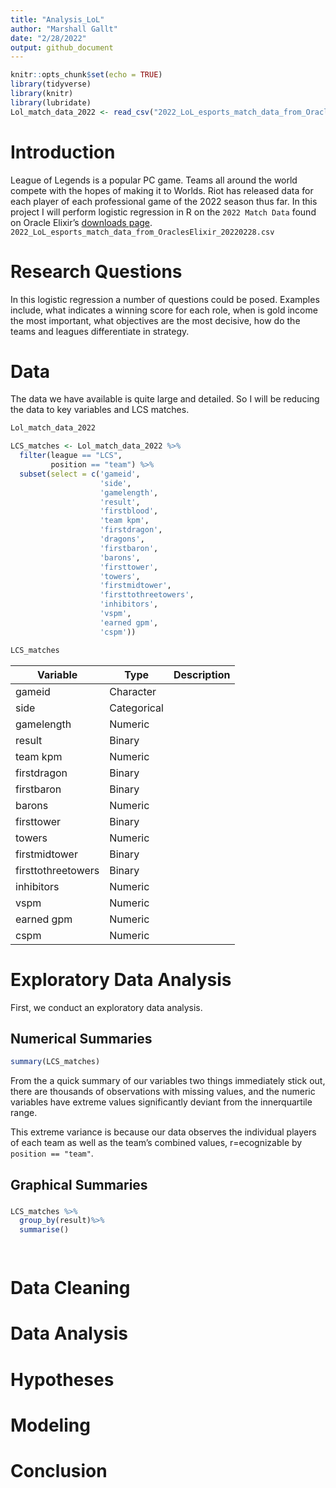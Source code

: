 ```yaml
---
title: "Analysis_LoL"
author: "Marshall Gallt"
date: "2/28/2022"
output: github_document
---
```


```r
knitr::opts_chunk$set(echo = TRUE)
library(tidyverse)
library(knitr)
library(lubridate)
Lol_match_data_2022 <- read_csv("2022_LoL_esports_match_data_from_OraclesElixir_20220228.csv")
```


# Introduction

League of Legends is a popular PC game. Teams all around the world compete with
the hopes of making it to Worlds. Riot has released data for each player of each
professional game of the 2022 season thus far. In this project I will perform 
logistic regression in R on the `2022 Match Data` found on Oracle Elixir's [downloads page](https://oracleselixir.com/tools/downloads).
`2022_LoL_esports_match_data_from_OraclesElixir_20220228.csv`


# Research Questions

In this logistic regression a number of questions could be posed. Examples
include, what indicates a winning score for each role, when is gold income the
most important, what objectives are the most decisive, how do the teams and
leagues differentiate in strategy.

# Data
The data we have available is quite large and detailed. So I will be reducing 
the data to key variables and LCS matches.

```r
Lol_match_data_2022

LCS_matches <- Lol_match_data_2022 %>%
  filter(league == "LCS",
         position == "team") %>%
  subset(select = c('gameid',
                    'side',
                    'gamelength',
                    'result',
                    'firstblood',
                    'team kpm',
                    'firstdragon',
                    'dragons',
                    'firstbaron',
                    'barons',
                    'firsttower',
                    'towers',
                    'firstmidtower',
                    'firsttothreetowers',
                    'inhibitors',
                    'vspm',
                    'earned gpm',
                    'cspm'))

LCS_matches


```

Variable | Type | Description
---------|------|------------
gameid | Character | 
side | Categorical |
gamelength | Numeric |
result | Binary |
team kpm | Numeric |
firstdragon | Binary |
firstbaron | Binary |
barons | Numeric |
firsttower | Binary |
towers | Numeric |
firstmidtower | Binary |
firsttothreetowers | Binary |
inhibitors | Numeric |
vspm | Numeric |
earned gpm | Numeric |
cspm | Numeric |


# Exploratory Data Analysis

First, we conduct an exploratory data analysis.




## Numerical Summaries

```r
summary(LCS_matches)
```
From the a quick summary of our variables two things immediately stick out,
there are thousands of observations with missing values, and the numeric
variables have extreme values significantly deviant from the innerquartile
range.

This extreme variance is because our data observes the individual players of
each team as well as the team's combined values, r=ecognizable by 
`position == "team"`. 

## Graphical Summaries

### 

```r

LCS_matches %>%
  group_by(result)%>%
  summarise()

  
```

# Data Cleaning



# Data Analysis



# Hypotheses



# Modeling



# Conclusion





